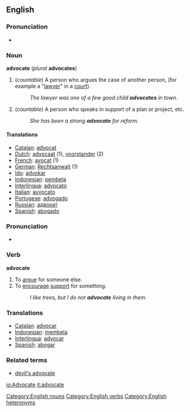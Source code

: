==English==
[[Category:English nouns]]
[[Category:English verbs]]
[[Category:English heteronyms]]
===Pronunciation===
*{{audio|en-us-advocate-noun.ogg|Audio (US)}}

=== Noun ===
'''advocate''' (''plural'' '''advocates''')
# (''countable'') A person who argues the case of another person, (for example a "[[lawyer]]" in a [[court]]).
#:''The lawyer was one of a few good child '''advocates''' in town.''
# (''countable'') A person who speaks in support of a plan or project, etc.
#:''She has been a strong '''advocate''' for reform.''

==== Translations ====
*[[Catalan]]: [[advocat]]
*[[Dutch]]: [[advocaat]] (1), [[voorstander]] (2)
*[[French]]: [[avocat]] (1)
*[[German]]: [[Rechtsanwalt]] (1)
*[[Ido]]: [[advokar]]
*[[Indonesian]]: [[bela|pembela]]
*[[Interlingua]]: [[advocato]]
*[[Italian]]: [[avvocato]]
*[[Portugese]]: [[advogado]]
*[[Russian]]: [[адвокат]]
*[[Spanish]]: [[abogado]]

===Pronunciation===
*{{audio|en-us-advocate-verb.ogg|Audio (US)}}

===Verb===
'''advocate'''
# To [[argue]] for someone else.
# To [[encourage]] [[support]] for something.
#:''I like trees, but I do not '''advocate''' living in them.''

=== Translations ===
*[[Catalan]]: [[advocar]]
*[[Indonesian]]: [[bela|membela]]
*[[Interlingua]]: [[advocar]]
*[[Spanish]]: [[abogar]]

=== Related terms ===
*[[devil's advocate]]

[[io:Advocate]]
[[it:advocate]]